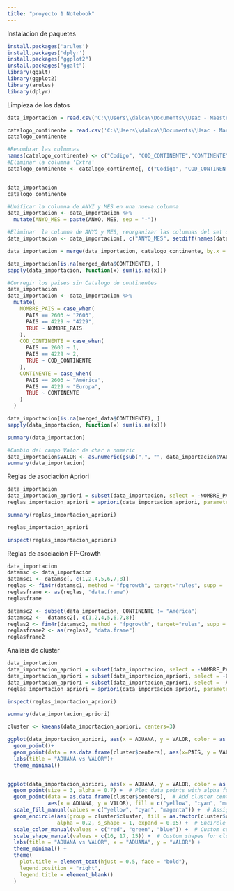 ```yaml
---
title: "proyecto 1 Notebook"
---
```


Instalacion de paquetes
```r
install.packages('arules')
install.packages('dplyr')
install.packages("ggplot2")
install.packages("ggalt")
library(ggalt)
library(ggplot2)
library(arules)
library(dplyr)

```
Limpieza de los datos
```r
data_importacion = read.csv('C:\\Users\\dalca\\Documents\\Usac - Maestria\\2024\\Cursos\\Cuarto Trimeste\\Mineria de datos\\Proyecto 1\\95_2024_4_04_MIICC408_A_Proyecto1\\Datos\\Importaciones.csv', sep=',', fileEncoding = "latin1")

catalogo_continente = read.csv('C:\\Users\\dalca\\Documents\\Usac - Maestria\\2024\\Cursos\\Cuarto Trimeste\\Mineria de datos\\Proyecto 1\\95_2024_4_04_MIICC408_A_Proyecto1\\Datos\\Catalogo Pais-Continente.csv', sep=',' ,fileEncoding = "UTF-8")
catalogo_continente

#Renombrar las columnas
names(catalogo_continente) <- c("Codigo", "COD_CONTINENTE","CONTINENTE", "NOMBRE_PAIS")
#Eliminar la columna 'Extra' 
catalogo_continente <- catalogo_continente[, c("Codigo", "COD_CONTINENTE","CONTINENTE", "NOMBRE_PAIS")]


data_importacion
catalogo_continente

#Unificar la columna de ANYI y MES en una nueva columna
data_importacion <- data_importacion %>%
  mutate(ANYO_MES = paste(ANYO, MES, sep = "-"))

#Eliminar  la columna de ANYO y MES, reorganizar las columnas del set de datos
data_importacion <- data_importacion[, c("ANYO_MES", setdiff(names(data_importacion), c("ANYO_MES","ANYO", "MES")))]

data_importacion = merge(data_importacion, catalogo_continente, by.x = "PAIS", by.y = "Codigo", all.x = TRUE)

data_importacion[is.na(merged_data$CONTINENTE), ]
sapply(data_importacion, function(x) sum(is.na(x)))

#Corregir los paises sin Catalogo de continentes
data_importacion
data_importacion <- data_importacion %>%
  mutate(
    NOMBRE_PAIS = case_when(
      PAIS == 2603 ~ "2603",
      PAIS == 4229 ~ "4229",
      TRUE ~ NOMBRE_PAIS
    ),
    COD_CONTINENTE = case_when(
      PAIS == 2603 ~ 1,
      PAIS == 4229 ~ 2,
      TRUE ~ COD_CONTINENTE
    ),
    CONTINENTE = case_when(
      PAIS == 2603 ~ "América",
      PAIS == 4229 ~ "Europa",
      TRUE ~ CONTINENTE
    )
  )

data_importacion[is.na(merged_data$CONTINENTE), ]
sapply(data_importacion, function(x) sum(is.na(x)))

summary(data_importacion)

#Cambio del campo Valor de char a numeric
data_importacion$VALOR <- as.numeric(gsub(",", "", data_importacion$VALOR))
summary(data_importacion)

```

Reglas de asociación Apriori
```r

data_importacion
data_importacion_apriori = subset(data_importacion, select = -NOMBRE_PAIS)
reglas_importacion_apriori = apriori(data_importacion_apriori, parameter = list(support = 0.2, confidence = 0.5) )

summary(reglas_importacion_apriori) 

reglas_importacion_apriori

inspect(reglas_importacion_apriori)
```
Reglas de asociación FP-Growth
```r

data_importacion
datamsc <- data_importacion
datamsc1 <- datamsc[, c(1,2,4,5,6,7,8)]
reglas <- fim4r(datamsc1, method = "fpgrowth", target="rules", supp = .2, conf = .5)
reglasframe <- as(reglas, "data.frame")
reglasframe

datamsc2 <- subset(data_importacion, CONTINENTE != "América")
datamsc2 <-  datamsc2[, c(1,2,4,5,6,7,8)]
reglas2 <- fim4r(datamsc2, method = "fpgrowth", target="rules", supp = .2, conf = .5)
reglasframe2 <- as(reglas2, "data.frame")
reglasframe2

```

Análisis de clúster
```r
data_importacion
data_importacion_apriori = subset(data_importacion, select = -NOMBRE_PAIS)
data_importacion_apriori = subset(data_importacion_apriori, select = -CONTINENTE)
data_importacion_apriori = subset(data_importacion_apriori, select = -ANYO_MES)
reglas_importacion_apriori = apriori(data_importacion_apriori, parameter = list(support = 0.2, confidence = 0.5) )

inspect(reglas_importacion_apriori)

summary(data_importacion_apriori)

cluster <- kmeans(data_importacion_apriori, centers=3)

ggplot(data_importacion_apriori, aes(x = ADUANA, y = VALOR, color = as.factor(cluster$cluster)))+
  geom_point()+
  geom_point(data = as.data.frame(cluster$centers), aes(x=PAIS, y = VALOR), color = "black", size=4, shape=17)+
  labs(title = "ADUANA vs VALOR")+
  theme_minimal()


ggplot(data_importacion_apriori, aes(x = ADUANA, y = VALOR, color = as.factor(cluster$cluster), shape = as.factor(cluster$cluster))) +
  geom_point(size = 3, alpha = 0.7) +  # Plot data points with alpha for transparency
  geom_point(data = as.data.frame(cluster$centers),  # Add cluster centers
             aes(x = ADUANA, y = VALOR), fill = c("yellow", "cyan", "magenta"), color = "black", size = 5, shape = 21) +
  scale_fill_manual(values = c("yellow", "cyan", "magenta")) +  # Assign colors for centroid fill
  geom_encircle(aes(group = cluster$cluster, fill = as.factor(cluster$cluster)), 
                alpha = 0.2, s_shape = 1, expand = 0.05) +  # Encircle each cluster
  scale_color_manual(values = c("red", "green", "blue")) +  # Custom colors for clusters
  scale_shape_manual(values = c(16, 17, 15)) +  # Custom shapes for clusters
  labs(title = "ADUANA vs VALOR", x = "ADUANA", y = "VALOR") +
  theme_minimal() +
  theme(
    plot.title = element_text(hjust = 0.5, face = "bold"),
    legend.position = "right",
    legend.title = element_blank()
  )




```

